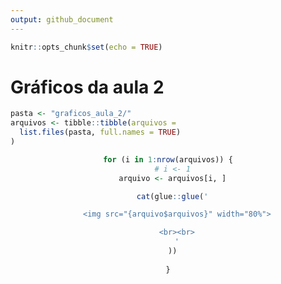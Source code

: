 ```yaml
---
output: github_document
---
```


```r
knitr::opts_chunk$set(echo = TRUE)
```

# Gráficos da aula 2



```r
pasta <- "graficos_aula_2/"
arquivos <- tibble::tibble(arquivos = 
  list.files(pasta, full.names = TRUE)
)


```

<center>
```r



for (i in 1:nrow(arquivos)) {
  # i <- 1
  arquivo <- arquivos[i, ]

  cat(glue::glue('

    <img src="{arquivo$arquivos}" width="80%">

    <br><br>
    '
  ))
  
}
```
</center>